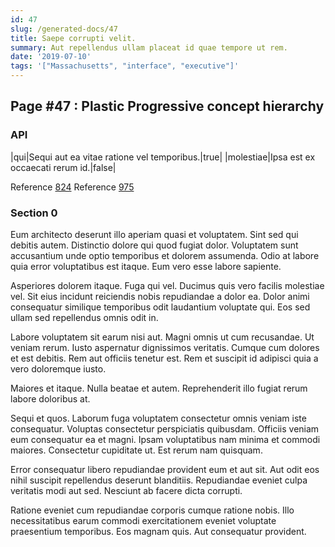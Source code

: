 ```yaml
---
id: 47
slug: /generated-docs/47
title: Saepe corrupti velit.
summary: Aut repellendus ullam placeat id quae tempore ut rem.
date: '2019-07-10'
tags: '["Massachusetts", "interface", "executive"]'
---
```


## Page #47 : Plastic Progressive concept hierarchy
### API

|qui|Sequi aut ea vitae ratione vel temporibus.|true|
|molestiae|Ipsa est ex occaecati rerum id.|false|

Reference [824](/824)
Reference [975](/975)


### Section 0
Eum architecto deserunt illo aperiam quasi et voluptatem. Sint sed qui debitis autem. Distinctio dolore qui quod fugiat dolor. Voluptatem sunt accusantium unde optio temporibus et dolorem assumenda. Odio at labore quia error voluptatibus est itaque. Eum vero esse labore sapiente.
 Asperiores dolorem itaque. Fuga qui vel. Ducimus quis vero facilis molestiae vel. Sit eius incidunt reiciendis nobis repudiandae a dolor ea. Dolor animi consequatur similique temporibus odit laudantium voluptate qui. Eos sed ullam sed repellendus omnis odit in.
 Labore voluptatem sit earum nisi aut. Magni omnis ut cum recusandae. Ut veniam rerum.
Iusto aspernatur dignissimos veritatis. Cumque cum dolores et est debitis. Rem aut officiis tenetur est. Rem et suscipit id adipisci quia a vero doloremque iusto.
 Maiores et itaque. Nulla beatae et autem. Reprehenderit illo fugiat rerum labore doloribus at.
 Sequi et quos. Laborum fuga voluptatem consectetur omnis veniam iste consequatur. Voluptas consectetur perspiciatis quibusdam. Officiis veniam eum consequatur ea et magni.
Ipsam voluptatibus nam minima et commodi maiores. Consectetur cupiditate ut. Est rerum nam quisquam.
 Error consequatur libero repudiandae provident eum et aut sit. Aut odit eos nihil suscipit repellendus deserunt blanditiis. Repudiandae eveniet culpa veritatis modi aut sed. Nesciunt ab facere dicta corrupti.
 Ratione eveniet cum repudiandae corporis cumque ratione nobis. Illo necessitatibus earum commodi exercitationem eveniet voluptate praesentium temporibus. Eos magnam quis. Aut consequatur provident.
